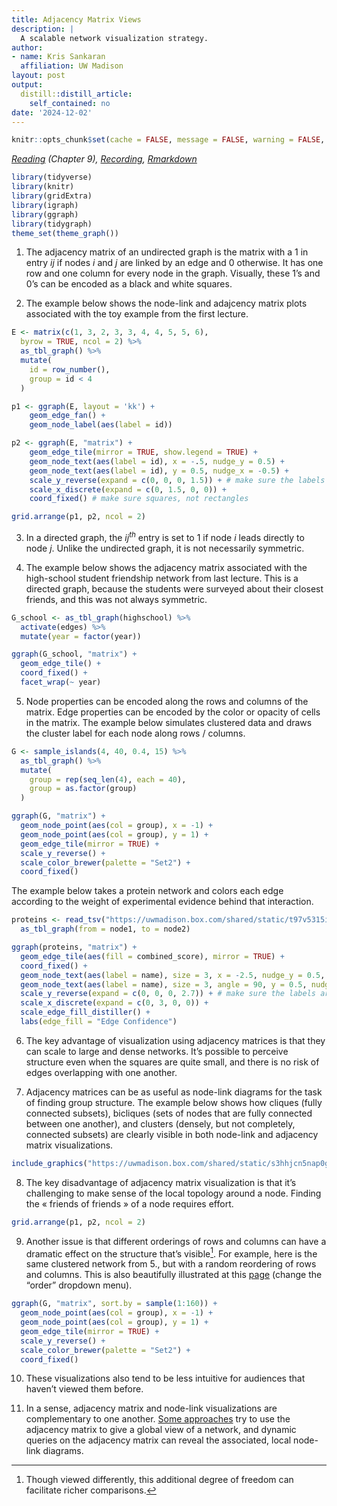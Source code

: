 ```yaml
---
title: Adjacency Matrix Views
description: |
  A scalable network visualization strategy.
author:
- name: Kris Sankaran
  affiliation: UW Madison
layout: post
output:
  distill::distill_article:
    self_contained: no
date: '2024-12-02'
---
```


```r
knitr::opts_chunk$set(cache = FALSE, message = FALSE, warning = FALSE, echo = TRUE)
```

_[Reading](https://search.library.wisc.edu/catalog/9911196629502121) (Chapter 9), [Recording](https://mediaspace.wisc.edu/media/Week%208%20%5B3%5D%20Adjacency%20Matrix%20Views/1_awa2aoj0), [Rmarkdown](https://github.com/krisrs1128/stat436_s24/blob/main/notes/2024-12-27-week08-03.Rmd)_

```r
library(tidyverse)
library(knitr)
library(gridExtra)
library(igraph)
library(ggraph)
library(tidygraph)
theme_set(theme_graph())
```

1. The adjacency matrix of an undirected graph is the matrix with a 1 in entry
$ij$ if nodes $i$ and $j$ are linked by an edge and 0 otherwise. It has one row
and one column for every node in the graph. Visually, these 1’s and 0’s can be
encoded as a black and white squares.

2. The example below shows the node-link and adajcency matrix plots associated
with the toy example from the first lecture.

```r
E <- matrix(c(1, 3, 2, 3, 3, 4, 4, 5, 5, 6),
  byrow = TRUE, ncol = 2) %>%
  as_tbl_graph() %>%
  mutate(
    id = row_number(),
    group = id < 4
  ) 

p1 <- ggraph(E, layout = 'kk') + 
    geom_edge_fan() +
    geom_node_label(aes(label = id))

p2 <- ggraph(E, "matrix") +
    geom_edge_tile(mirror = TRUE, show.legend = TRUE) +
    geom_node_text(aes(label = id), x = -.5, nudge_y = 0.5) +
    geom_node_text(aes(label = id), y = 0.5, nudge_x = -0.5) +
    scale_y_reverse(expand = c(0, 0, 0, 1.5)) + # make sure the labels aren't hidden
    scale_x_discrete(expand = c(0, 1.5, 0, 0)) +
    coord_fixed() # make sure squares, not rectangles

grid.arrange(p1, p2, ncol = 2)
```
3. In a directed graph, the $ij^{th}$ entry is set to 1 if node $i$ leads
directly to node $j$. Unlike the undirected graph, it is not necessarily
symmetric.

4. The example below shows the adjacency matrix associated with the high-school
student friendship network from last lecture. This is a directed graph, because
the students were surveyed about their closest friends, and this was not always
symmetric.

```r
G_school <- as_tbl_graph(highschool) %>%
  activate(edges) %>%
  mutate(year = factor(year))

ggraph(G_school, "matrix") +
  geom_edge_tile() +
  coord_fixed() +
  facet_wrap(~ year)
```

5. Node properties can be encoded along the rows and columns of the matrix. Edge
properties can be encoded by the color or opacity of cells in the matrix. The
example below simulates clustered data and draws the cluster label for each node
along rows / columns.

```r
G <- sample_islands(4, 40, 0.4, 15) %>%
  as_tbl_graph() %>%
  mutate(
    group = rep(seq_len(4), each = 40),
    group = as.factor(group)
  )

ggraph(G, "matrix") +
  geom_node_point(aes(col = group), x = -1) +
  geom_node_point(aes(col = group), y = 1) +
  geom_edge_tile(mirror = TRUE) +
  scale_y_reverse() +
  scale_color_brewer(palette = "Set2") +
  coord_fixed()
```
The example below takes a protein network and colors each edge according to the
weight of experimental evidence behind that interaction.

```r
proteins <- read_tsv("https://uwmadison.box.com/shared/static/t97v5315isog0wr3idwf5z067h4j9o7m.tsv") %>%
  as_tbl_graph(from = node1, to = node2)

ggraph(proteins, "matrix") +
  geom_edge_tile(aes(fill = combined_score), mirror = TRUE) +
  coord_fixed() +
  geom_node_text(aes(label = name), size = 3, x = -2.5, nudge_y = 0.5, hjust = 0) +
  geom_node_text(aes(label = name), size = 3, angle = 90, y = 0.5, nudge_x = -0.5, hjust = 0) +
  scale_y_reverse(expand = c(0, 0, 0, 2.7)) + # make sure the labels aren't hidden
  scale_x_discrete(expand = c(0, 3, 0, 0)) +
  scale_edge_fill_distiller() +
  labs(edge_fill = "Edge Confidence")
```
6. The key advantage of visualization using adjacency matrices is that they can
scale to large and dense networks. It’s possible to perceive structure even when
the squares are quite small, and there is no risk of edges overlapping with one
another.

7. Adjacency matrices can be as useful as node-link diagrams for the task of
finding group structure. The example below shows how cliques (fully connected
subsets), bicliques (sets of nodes that are fully connected between one
another), and clusters (densely, but not completely, connected subsets) are
clearly visible in both node-link and adjacency matrix visualizations.

```r
include_graphics("https://uwmadison.box.com/shared/static/s3hhjcn5nap0gsgaykfv6gbhleqpclnv.png")
```

8. The key disadvantage of adjacency matrix visualization is that it’s
challenging to make sense of the local topology around a node. Finding the
« friends of friends » of a node requires effort.

```r
grid.arrange(p1, p2, ncol = 2)
```
9. Another issue is that different orderings of rows and columns can have a
dramatic effect on the structure that’s visible^[Though viewed differently, this
additional degree of freedom can facilitate richer comparisons.]. For example,
here is the same clustered network from 5., but with a random reordering of rows
and columns. This is also beautifully illustrated at this
[page](https://bost.ocks.org/mike/miserables/) (change the "order" dropdown
menu).

```r
ggraph(G, "matrix", sort.by = sample(1:160)) +
  geom_node_point(aes(col = group), x = -1) +
  geom_node_point(aes(col = group), y = 1) +
  geom_edge_tile(mirror = TRUE) +
  scale_y_reverse() +
  scale_color_brewer(palette = "Set2") +
  coord_fixed()
```

10. These visualizations also tend to be less intuitive for audiences that
haven’t viewed them before.

11. In a sense, adjacency matrix and node-link visualizations are complementary
to one another. [Some
approaches](https://www.microsoft.com/en-us/research/publication/matrixexplorer-dual-representation-system-explore-social-networks/)
try to use the adjacency matrix to give a global view of a network, and dynamic
queries on the adjacency matrix can reveal the
associated, local node-link diagrams.

